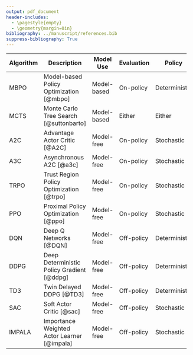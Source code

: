 ```yaml
---
output: pdf_document
header-includes:
  - \pagestyle{empty}
  - \geometry{margin=0in}
bibliography: ../manuscript/references.bib
suppress-bibliography: True
---
```

+-----------+-----------------------------------------------+-------------+------------+---------------+-------------------+
| Algorithm | Description                                   | Model Use   | Evaluation | Policy        | Method            |
+===========+===============================================+=============+============+===============+===================+
|    MBPO   | Model-based Policy Optimization [@mbpo]       | Model-based | On-policy  | Deterministic | Policy Gradient   |
+-----------+-----------------------------------------------+-------------+------------+---------------+-------------------+
|    MCTS   | Monte Carlo Tree Search [@suttonbarto]        | Model-based | Either     | Either        | Any               |
+-----------+-----------------------------------------------+-------------+------------+---------------+-------------------+
|    A2C    | Advantage Actor Critic [@A2C]                 | Model-free  | On-policy  | Stochastic    | Actor-critic      |
+-----------+-----------------------------------------------+-------------+------------+---------------+-------------------+
|    A3C    | Asynchronous A2C       [@a3c]                 | Model-free  | On-policy  | Stochastic    | Actor-critic      |
+-----------+-----------------------------------------------+-------------+------------+---------------+-------------------+
|    TRPO   | Trust Region Policy Optimization [@trpo]      | Model-free  | On-policy  | Stochastic    | Policy gradient   |
+-----------+-----------------------------------------------+-------------+------------+---------------+-------------------+
|    PPO    | Proximal Policy Optimization [@ppo]           | Model-free  | On-policy  | Stochastic    | Actor-critic      |
+-----------+-----------------------------------------------+-------------+------------+---------------+-------------------+
|    DQN    | Deep Q Networks [@DQN]                        |  Model-free | Off-policy | Deterministic | Value-based       |
+-----------+-----------------------------------------------+-------------+------------+---------------+-------------------+
|    DDPG   | Deep Deterministic Policy Gradient [@ddpg]    | Model-free  | Off-policy | Deterministic | Actor-critic      |
+-----------+-----------------------------------------------+-------------+------------+---------------+-------------------+
|    TD3    | Twin Delayed DDPG [@TD3]                      |  Model-free | Off-policy | Deterministic | Actor-critic      |
+-----------+-----------------------------------------------+-------------+------------+---------------+-------------------+
|    SAC    |  Soft Actor Critic [@sac]                     | Model-free  | Off-policy | Stochastic    | Actor-critic      |
+-----------+-----------------------------------------------+-------------+------------+---------------+-------------------+
|    IMPALA |Importance Weighted Actor Learner [@impala]    | Model-free  | Off-policy | Stochastic    | Actor-critic      |
+-----------+-----------------------------------------------+-------------+------------+---------------+-------------------+